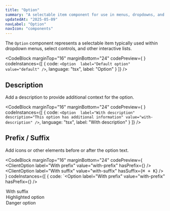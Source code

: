 ```yaml
---
title: "Option"
summary: "A selectable item component for use in menus, dropdowns, and select controls."
updatedAt: "2025-05-09"
navLabel: "Option"
navIcon: "components"
---
```


The `Option` component represents a selectable item typically used within dropdown menus, select controls, and other interactive lists.

<CodeBlock
  marginTop="16"
  marginBottom="24"
  codePreview={
    <ClientOption 
      label="Default option"
      value="default"
    />
  }
  codeInstances={[
    {
      code:
`<Option 
    label="Default option"
    value="default"
/>`,
      language: "tsx",
      label: "Option"
    }
  ]}
/>

## Description

Add a description to provide additional context for the option.

<CodeBlock
  marginTop="16"
  marginBottom="24"
  codePreview={
    <ClientOption 
      label="With description"
      description="This option has additional information"
      value="with-description"
    />
  }
  codeInstances={[
    {
      code:
`<Option 
    label="With description"
    description="This option has additional information"
    value="with-description"
/>`,
      language: "tsx",
      label: "With description"
    }
  ]}
/>

## Prefix / Suffix

Add icons or other elements before or after the option text.

<CodeBlock
  marginTop="16"
  marginBottom="24"
  codePreview={
    <Column gap="8">
      <ClientOption 
        label="With prefix"
        value="with-prefix"
        hasPrefix={<Icon icon="check" />}
      />
      <ClientOption
        label="With suffix"
        value="with-suffix"
        hasSuffix={<Kbd><Text wrap="nowrap">⌘ + K</Text></Kbd>}
      />
    </Column>
  }
  codeInstances={[
    {
      code:
`<Option 
    label="With prefix"
    value="with-prefix"
    hasPrefix={<Icon icon="check" />}
/>

<Option 
    label="With suffix"
    value="with-suffix"
    hasSuffix={<Kbd label="⌘ + K" />}
/>`,
      language: "tsx",
      label: "Prefix / Suffix"
    }
  ]}
/>

## States

Options can be selected, highlighted, or marked as dangerous.

<CodeBlock
  marginTop="16"
  marginBottom="24"
  codePreview={
    <Column gap="8">
      <ClientOption 
        label="Selected option"
        value="selected"
        selected
      />
      <ClientOption 
        label="Highlighted option"
        value="highlighted"
        highlighted
      />
      <ClientOption 
        label="Danger option"
        value="danger"
        danger
      />
    </Column>
  }
  codeInstances={[
    {
      code:
`<Option 
    label="Selected option"
    value="selected"
    selected
/>

<Option 
    label="Highlighted option"
    value="highlighted"
    highlighted
/>

<Option 
    label="Danger option"
    value="danger"
    danger
/>`,
      language: "tsx",
      label: "States"
    }
  ]}
/>

## As link

Options can function as links by providing the `href` prop.

<CodeBlock
  marginTop="16"
  marginBottom="24"
  codePreview={
    <ClientOption 
      label="Link option"
      value="link"
      href="#"
    />
  }
  codeInstances={[
    {
      code:
`<Option 
    label="Link option"
    value="link"
    href="#"
/>`,
      language: "tsx",
      label: "As link"
    }
  ]}
/>

## API reference

<PropsTable
  content={[
    ["label", "React.ReactNode"],
    ["value", "string"],
    ["description", "React.ReactNode"],
    ["hasPrefix", "React.ReactNode"],
    ["hasSuffix", "React.ReactNode"],
    ["href", "string"],
    ["selected", "boolean"],
    ["highlighted", "boolean", "false"],
    ["danger", "boolean", "false"],
    ["onClick", "(value: string) => void"],
    ["onLinkClick", "() => void"],
    ["tabIndex", "number"]
  ]}
/>